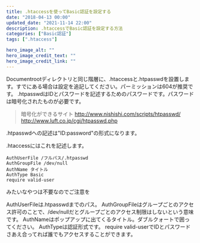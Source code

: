 ```yaml
---
title: .htaccessを使ってBasic認証を設定する
date: "2018-04-13 00:00"
updated_date: "2021-11-14 22:00"
description: .htaccessでBasic認証を設定する方法
categories: ["Basic認証"]
tags: [".htaccess"]

hero_image_alt: ""
hero_image_credit_text: ""
hero_image_credit_link: ""
---
```

Documentrootディレクトリと同じ階層に、.htaccessと.htpasswdを設置します。すでにある場合は設定を追記してください。パーミッションは604が推奨です。
.htpasswdはIDとパスワードを記述するためのパスワードです。パスワードは暗号化されたものが必要です。

>暗号化ができるサイト
http://www.nishishi.com/scripts/htpasswd/
http://www.luft.co.jp/cgi/htpasswd.php

.htpasswdへの記述は"ID:password"の形式になります。

.htaccessにはこれを記述します。

```
AuthUserFile /フルパス/.htpasswd
AuthGroupFile /dev/null
AuthName タイトル
AuthType Basic
require valid-user
```

みたいなやつは不要なのでご注意を

AuthUserFileは.htpasswdまでのパス。
AuthGroupFileはグループごとのアクセス許可のことで、/dev/nullだとグループごとのアクセス制限はしないという意味です。
AuthNameはポップアップに出てくるタイトル。ダブルクォートで囲ってください。
AuthTypeは認証形式です。
require valid-userでIDとパスワードさあえ合ってれば誰でもアクセスすることができます。